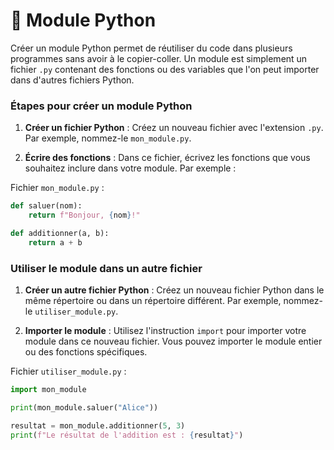 # 🧩 Module Python

Créer un module Python permet de réutiliser du code dans plusieurs programmes sans avoir à le copier-coller. Un module est simplement un fichier `.py` contenant des fonctions ou des variables que l'on peut importer dans d'autres fichiers Python.

### Étapes pour créer un module Python

1. **Créer un fichier Python** : Créez un nouveau fichier avec l'extension `.py`. Par exemple, nommez-le `mon_module.py`.

2. **Écrire des fonctions** : Dans ce fichier, écrivez les fonctions que vous souhaitez inclure dans votre module. Par exemple :

Fichier `mon_module.py` :
```python showLineNumbers
def saluer(nom):
    return f"Bonjour, {nom}!"

def additionner(a, b):
    return a + b
```

### Utiliser le module dans un autre fichier

1. **Créer un autre fichier Python** : Créez un nouveau fichier Python dans le même répertoire ou dans un répertoire différent. Par exemple, nommez-le `utiliser_module.py`.

2. **Importer le module** : Utilisez l'instruction `import` pour importer votre module dans ce nouveau fichier. Vous pouvez importer le module entier ou des fonctions spécifiques.

Fichier `utiliser_module.py` :
```python showLineNumbers
import mon_module

print(mon_module.saluer("Alice"))

resultat = mon_module.additionner(5, 3)
print(f"Le résultat de l'addition est : {resultat}")
```
